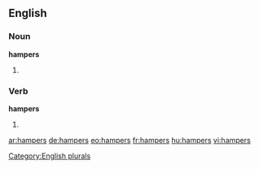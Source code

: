 ==English==

===Noun===
'''hampers'''

# {{plural of |[[hamper]]}}

===Verb===
'''hampers'''

# {{third-person singular of|hamper}}

[[Category:English plurals]]

[[ar:hampers]]
[[de:hampers]]
[[eo:hampers]]
[[fr:hampers]]
[[hu:hampers]]
[[vi:hampers]]